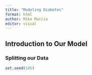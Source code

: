 ```yaml
---
title: "Modeling Diabetes"
format: html
author: Mike Maccia
editor: visual
---
```


## Introduction to Our Model

### Splitting our Data

```r
set.seed(145) 
```
